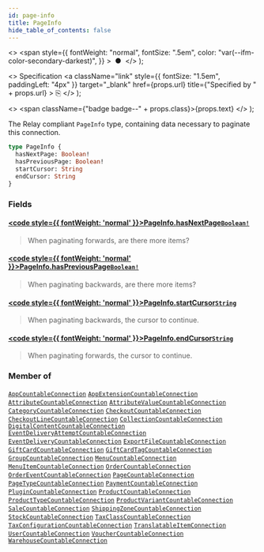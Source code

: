 ```yaml
---
id: page-info
title: PageInfo
hide_table_of_contents: false
---
```


  <>
    <span
      style={{
        fontWeight: "normal",
        fontSize: ".5em",
        color: "var(--ifm-color-secondary-darkest)",
      }}
    >
      &nbsp;●&nbsp;
    </span>
  </>
);

  <>
    Specification
    <a
      className="link"
      style={{ fontSize: "1.5em", paddingLeft: "4px" }}
      target="\_blank"
      href={props.url}
      title={"Specified by " + props.url}
    >
      ⎘
    </a>
  </>
);

  <>
    <span className={"badge badge--" + props.class}>{props.text}</span>
  </>
);

The Relay compliant `PageInfo` type, containing data necessary to paginate this connection.

```graphql
type PageInfo {
  hasNextPage: Boolean!
  hasPreviousPage: Boolean!
  startCursor: String
  endCursor: String
}
```

### Fields

#### [<code style={{ fontWeight: 'normal' }}>PageInfo.<b>hasNextPage</b></code>](#)<Bullet />[`Boolean!`](../../../api-reference/miscellaneous/scalars/boolean) <Badge class="secondary" text="non-null"/> <Badge class="secondary" text="scalar"/>

> When paginating forwards, are there more items?

#### [<code style={{ fontWeight: 'normal' }}>PageInfo.<b>hasPreviousPage</b></code>](#)<Bullet />[`Boolean!`](../../../api-reference/miscellaneous/scalars/boolean) <Badge class="secondary" text="non-null"/> <Badge class="secondary" text="scalar"/>

> When paginating backwards, are there more items?

#### [<code style={{ fontWeight: 'normal' }}>PageInfo.<b>startCursor</b></code>](#)<Bullet />[`String`](../../../api-reference/miscellaneous/scalars/string) <Badge class="secondary" text="scalar"/>

> When paginating backwards, the cursor to continue.

#### [<code style={{ fontWeight: 'normal' }}>PageInfo.<b>endCursor</b></code>](#)<Bullet />[`String`](../../../api-reference/miscellaneous/scalars/string) <Badge class="secondary" text="scalar"/>

> When paginating forwards, the cursor to continue.

### Member of

[`AppCountableConnection`](../../../api-reference/apps/objects/app-countable-connection) <Badge class="secondary" text="object"/><Bullet />[`AppExtensionCountableConnection`](../../../api-reference/apps/objects/app-extension-countable-connection) <Badge class="secondary" text="object"/><Bullet />[`AttributeCountableConnection`](../../../api-reference/attributes/objects/attribute-countable-connection) <Badge class="secondary" text="object"/><Bullet />[`AttributeValueCountableConnection`](../../../api-reference/attributes/objects/attribute-value-countable-connection) <Badge class="secondary" text="object"/><Bullet />[`CategoryCountableConnection`](../../../api-reference/miscellaneous/objects/category-countable-connection) <Badge class="secondary" text="object"/><Bullet />[`CheckoutCountableConnection`](../../../api-reference/miscellaneous/objects/checkout-countable-connection) <Badge class="secondary" text="object"/><Bullet />[`CheckoutLineCountableConnection`](../../../api-reference/miscellaneous/objects/checkout-line-countable-connection) <Badge class="secondary" text="object"/><Bullet />[`CollectionCountableConnection`](../../../api-reference/miscellaneous/objects/collection-countable-connection) <Badge class="secondary" text="object"/><Bullet />[`DigitalContentCountableConnection`](../../../api-reference/miscellaneous/objects/digital-content-countable-connection) <Badge class="secondary" text="object"/><Bullet />[`EventDeliveryAttemptCountableConnection`](../../../api-reference/miscellaneous/objects/event-delivery-attempt-countable-connection) <Badge class="secondary" text="object"/><Bullet />[`EventDeliveryCountableConnection`](../../../api-reference/miscellaneous/objects/event-delivery-countable-connection) <Badge class="secondary" text="object"/><Bullet />[`ExportFileCountableConnection`](../../../api-reference/miscellaneous/objects/export-file-countable-connection) <Badge class="secondary" text="object"/><Bullet />[`GiftCardCountableConnection`](../../../api-reference/miscellaneous/objects/gift-card-countable-connection) <Badge class="secondary" text="object"/><Bullet />[`GiftCardTagCountableConnection`](../../../api-reference/miscellaneous/objects/gift-card-tag-countable-connection) <Badge class="secondary" text="object"/><Bullet />[`GroupCountableConnection`](../../../api-reference/users/objects/group-countable-connection) <Badge class="secondary" text="object"/><Bullet />[`MenuCountableConnection`](../../../api-reference/miscellaneous/objects/menu-countable-connection) <Badge class="secondary" text="object"/><Bullet />[`MenuItemCountableConnection`](../../../api-reference/miscellaneous/objects/menu-item-countable-connection) <Badge class="secondary" text="object"/><Bullet />[`OrderCountableConnection`](../../../api-reference/miscellaneous/objects/order-countable-connection) <Badge class="secondary" text="object"/><Bullet />[`OrderEventCountableConnection`](../../../api-reference/miscellaneous/objects/order-event-countable-connection) <Badge class="secondary" text="object"/><Bullet />[`PageCountableConnection`](../../../api-reference/miscellaneous/objects/page-countable-connection) <Badge class="secondary" text="object"/><Bullet />[`PageTypeCountableConnection`](../../../api-reference/miscellaneous/objects/page-type-countable-connection) <Badge class="secondary" text="object"/><Bullet />[`PaymentCountableConnection`](../../../api-reference/miscellaneous/objects/payment-countable-connection) <Badge class="secondary" text="object"/><Bullet />[`PluginCountableConnection`](../../../api-reference/miscellaneous/objects/plugin-countable-connection) <Badge class="secondary" text="object"/><Bullet />[`ProductCountableConnection`](../../../api-reference/miscellaneous/objects/product-countable-connection) <Badge class="secondary" text="object"/><Bullet />[`ProductTypeCountableConnection`](../../../api-reference/miscellaneous/objects/product-type-countable-connection) <Badge class="secondary" text="object"/><Bullet />[`ProductVariantCountableConnection`](../../../api-reference/miscellaneous/objects/product-variant-countable-connection) <Badge class="secondary" text="object"/><Bullet />[`SaleCountableConnection`](../../../api-reference/miscellaneous/objects/sale-countable-connection) <Badge class="secondary" text="object"/><Bullet />[`ShippingZoneCountableConnection`](../../../api-reference/miscellaneous/objects/shipping-zone-countable-connection) <Badge class="secondary" text="object"/><Bullet />[`StockCountableConnection`](../../../api-reference/products/objects/stock-countable-connection) <Badge class="secondary" text="object"/><Bullet />[`TaxClassCountableConnection`](../../../api-reference/taxes/objects/tax-class-countable-connection) <Badge class="secondary" text="object"/><Bullet />[`TaxConfigurationCountableConnection`](../../../api-reference/taxes/objects/tax-configuration-countable-connection) <Badge class="secondary" text="object"/><Bullet />[`TranslatableItemConnection`](../../../api-reference/miscellaneous/objects/translatable-item-connection) <Badge class="secondary" text="object"/><Bullet />[`UserCountableConnection`](../../../api-reference/users/objects/user-countable-connection) <Badge class="secondary" text="object"/><Bullet />[`VoucherCountableConnection`](../../../api-reference/miscellaneous/objects/voucher-countable-connection) <Badge class="secondary" text="object"/><Bullet />[`WarehouseCountableConnection`](../../../api-reference/products/objects/warehouse-countable-connection) <Badge class="secondary" text="object"/>
